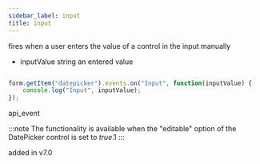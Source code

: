 ```yaml
---
sidebar_label: input
title: input
---
```



          


<Short>
 fires when a user enters the value of a control in the input manually
 


</Short>



- inputValue        string  an entered value


~~~js

form.getItem("datepicker").events.on("Input", function(inputValue) {
    console.log("Input", inputValue);
});


~~~
 api_event

<Descr>


:::note
The functionality is available when the "editable" option of the DatePicker control is set to *true*.1
:::


</Descr>


 added in v7.0
